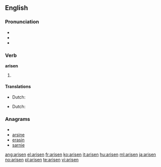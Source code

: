 {{also|ärisen}}
==English==

===Pronunciation===
* {{IPA|/ə'rɪzən/}}
* {{audio|En-us-arisen.ogg|Audio (US)}}
* {{rhymes|ɪzən}}

===Verb===
'''arisen'''

# {{past participle of|[[arise]]}}

====Translations====
{{trans-top|gotten up}}
* Dutch: {{t+|nl|opstaan}}
{{trans-mid}}
{{trans-bottom}}

{{trans-top|started to exist}}
* Dutch: {{t-|nl|ontstaan}}
{{trans-mid}}
{{trans-bottom}}

===Anagrams===
* {{alphagram|aeinrs}}
* [[arsine#English|arsine]]
* [[erasin#English|erasin]]
* [[sarnie#English|sarnie]]


[[ang:arisen]]
[[el:arisen]]
[[fr:arisen]]
[[ko:arisen]]
[[it:arisen]]
[[hu:arisen]]
[[ml:arisen]]
[[ja:arisen]]
[[no:arisen]]
[[pl:arisen]]
[[te:arisen]]
[[vi:arisen]]